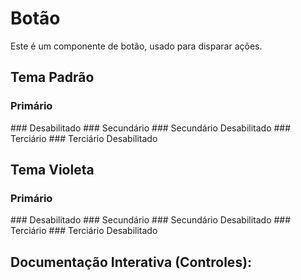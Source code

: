 

<Meta of={Story} />

# Botão
Este é um componente de botão, usado para disparar ações.

## Tema Padrão
### Primário
<Canvas of={Story.Primary} />
### Desabilitado
<Canvas of={Story.Disabled} />
### Secundário
<Canvas of={Story.Secondary} />
### Secundário Desabilitado
<Canvas of={Story.SecondaryDisabled} />
### Terciário
<Canvas of={Story.Tertiary} />
### Terciário Desabilitado
<Canvas of={Story.TertiaryDisabled} />

## Tema Violeta
### Primário
<Canvas of={Story.Violet} />
### Desabilitado
<Canvas of={Story.VioletDisabled} />
### Secundário
<Canvas of={Story.VioletSecondary} />
### Secundário Desabilitado
<Canvas of={Story.VioletSecondaryDisabled} />
### Terciário
<Canvas of={Story.VioletTertiary} />
### Terciário Desabilitado
<Canvas of={Story.VioletTertiaryDisabled} />

## Documentação Interativa (Controles):
<Primary />
<Controls />
